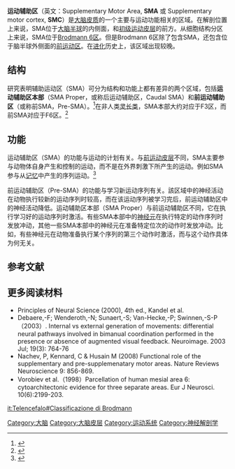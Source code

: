 '''运动辅助区'''（英文：Supplementary Motor Area, '''SMA''' 或 Supplementary motor cortex, '''SMC'''）是[[大脑皮质|大脑皮质]]的一个主要与运动功能相关的区域。在解剖位置上来说，SMA位于[[大脑半球|大脑半球]]的内侧面，和[[初级运动皮层|初级运动皮层]]的前方。从细胞结构分区上来说，SMA位于[[Brodmann_6区|Brodmann 6区]]。但是Brodmann 6区除了包含SMA，还包含位于脑半球外侧面的[[前运动区|前运动区]]。在[[进化|进化]]历史上，该区域出现较晚。

==结构==
研究表明辅助运动区（SMA）可分为结构和功能上都有差异的两个区域，包括'''运动辅助区本部'''（SMA Proper，或称后运动辅助区，Caudal SMA）和'''前运动辅助区'''（或称前SMA，Pre-SMA）。<ref>{{Cite journal 
 | author1 = Y. Matsuzaka
 | author2 = H. Aizawa
 | author3 = J. Tanji 
 | title = A motor area rostral to the supplementary motor area (presupplementary motor area) in the monkey: neuronal activity during a learned motor task
 | journal = [[Journal_of_Neurophysiology|Journal of Neurophysiology]]
 | volume = 68
 | pages = 653-662
 | year = 1992
 | url = http://jn.physiology.org/cgi/content/abstract/68/3/653
}}</ref>在非人类[[灵长类|灵长类]]，SMA本部大约对应于F3区，而前SMA对应于F6区。<ref>
{{Cite journal
 | author1 = Giuseppe Luppino
 | author2 = Massimo Matelli
 | author3 = Rosolino Camarda
 | author4 = [[Giacomo_Rizzolatti|Giacomo Rizzolatti]]
 | title = Corticocortical connections of area F3 (SMA-proper) and area F6 (pre-SMA) in the macaque monkey
 | journal = [[The_Journal_of_Comparative_Neurology|The Journal of Comparative Neurology]]
 | volume = 338
 | issue = 1
 | pages = 114-140
 | doi = 10.1002/cne.903380109
 | url = http://www3.interscience.wiley.com/journal/10969322
 | date = December 1993
 }}{{Dead link|date=2019年5月 |bot=InternetArchiveBot |fix-attempted=yes }}
</ref>

==功能==
运动辅助区（SMA）的功能与运动的计划有关。与[[前运动皮质|前运动皮层]]不同，SMA主要参与动物体自身产生和控制的运动，而不是在外界刺激下所产生的运动。例如SMA参与从[[记忆|记忆]]中产生的序列运动。<ref>{{Cite journal
 | author1 = Shima K.
 | author2 = Tanji J. 
 | year = 1998
 | url = http://jn.physiology.org/cgi/content/abstract/80/6/3247
 | title = Both supplementary and presupplementary motor areas are crucial for the temporal organization of multiple movements
 | journal = [[Journal_of_Neurophysiology|Journal of Neurophysiology]]
 | volume = 80
 | pages = 3247-3260
}}</ref>

前运动辅助区（Pre-SMA）的功能与学习新运动序列有关。該区域中的神经活动在动物执行较新的运动序列时较高，而在该运动序列被学习完后，前运动辅助区中的神经活动降低。运动辅助区本部（SMA Proper）与前运动辅助区不同，它在执行学习好的运动序列时激活。有些SMA本部中的[[神经元|神经元]]在执行特定的动作序列时发放冲动，其他一些SMA本部中的神经元在准备特定位次的动作时发放冲动。比如，有些神经元在动物准备执行某个序列的第三个动作时激活，而与这个动作具体为何无关。

==参考文献==
{{Reflist}}

==更多阅读材料==
* Principles of Neural Science (2000), 4th ed., Kandel et al.
* Debaere,-F; Wenderoth,-N; Sunaert,-S; Van-Hecke,-P; Swinnen,-S-P（2003）. Internal vs external generation of movements: differential neural pathways involved in bimanual coordination performed in the presence or absence of augmented visual feedback.   Neuroimage. 2003 Jul; 19(3): 764-76 
* Nachev, P, Kennard, C & Husain M (2008) Functional role of the supplementary and pre-supplemenatary motor areas. Nature Reviews Neuroscience 9: 856-869.
* Vorobiev et al.（1998）Parcellation of human mesial area 6: cytoarchitectonic evidence for three separate areas. Eur J Neurosci. 10(6):2199-203.

{{端脑}}

[[Category:大脑|Category:大脑]]
[[Category:大脑皮层|Category:大脑皮层]]
[[Category:运动系统|Category:运动系统]]
[[Category:神经解剖学|Category:神经解剖学]]

[[it:Telencefalo#Classificazione_di_Brodmann|it:Telencefalo#Classificazione di Brodmann]]